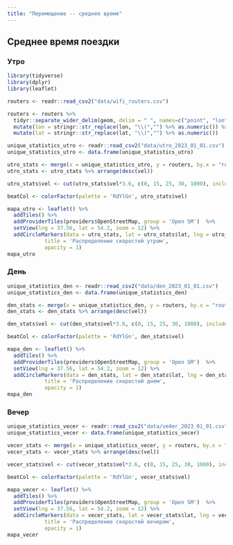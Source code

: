 ```yaml
---
title: "Перемещение -- среднее время"
---
```


## Среднее время поездки

### Утро

```r
library(tidyverse)
library(dplyr)
library(leaflet)

routers <- readr::read_csv2("data/wifi_routers.csv")

routers <- routers %>% 
  tidyr::separate_wider_delim(geom, delim = " ", names=c("point", "lon", "lat")) %>% 
  mutate(lon = stringr::str_replace(lon, "\\(","") %>% as.numeric()) %>% 
  mutate(lat = stringr::str_replace(lat, "\\)","") %>% as.numeric())

unique_statistics_utro <- readr::read_csv2("data/utro_2023_01_01.csv")
unique_statistics_utro <- data.frame(unique_statistics_utro)

utro_stats <- merge(x = unique_statistics_utro, y = routers, by.x = "router_id", by.y = "guid", all.x = TRUE)
utro_stats <- utro_stats %>% arrange(desc(vel))

utro_stats$vel <- cut(utro_stats$vel*3.6, c(0, 15, 25, 30, 1000), include.lowest = T, labels = c('<15 км/ч', '15-25 км/ч', '25-30 км/ч', '>30 км/ч'))

beatCol <- colorFactor(palette = 'RdYlGn', utro_stats$vel)

mapa_utro <- leaflet() %>%
  addTiles() %>% 
  addProviderTiles(providers$OpenStreetMap, group = 'Open SM')  %>%
  setView(lng = 37.56, lat = 54.2, zoom = 12) %>%
  addCircleMarkers(data = utro_stats, lat = utro_stats$lat, lng = utro_stats$lon, color = ~beatCol(utro_stats$vel), radius=14, stroke = FALSE, fillOpacity = 0.8, popup = utro_stats$router_id) %>% addLegend('bottomright', pal = beatCol, values = utro_stats$vel,
            title = 'Распределение скоростей утром',
            opacity = 1)
mapa_utro

```

### День

```r

unique_statistics_den <- readr::read_csv2("data/den_2023_01_01.csv")
unique_statistics_den <- data.frame(unique_statistics_den)

den_stats <- merge(x = unique_statistics_den, y = routers, by.x = "router_id", by.y = "guid", all.x = TRUE)
den_stats <- den_stats %>% arrange(desc(vel))

den_stats$vel <- cut(den_stats$vel*3.6, c(0, 15, 25, 30, 1000), include.lowest = T, labels = c('<15 км/ч', '15-25 км/ч', '25-30 км/ч', '>30 км/ч'))

beatCol <- colorFactor(palette = 'RdYlGn', den_stats$vel)

mapa_den <- leaflet() %>%
  addTiles() %>% 
  addProviderTiles(providers$OpenStreetMap, group = 'Open SM')  %>%
  setView(lng = 37.56, lat = 54.2, zoom = 12) %>%
  addCircleMarkers(data = den_stats, lat = den_stats$lat, lng = den_stats$lon, color = ~beatCol(den_stats$vel), radius=14, stroke = FALSE, fillOpacity = 0.8, popup = den_stats$router_id) %>% addLegend('bottomright', pal = beatCol, values = den_stats$vel,
            title = 'Распределение скоростей днем',
            opacity = 1)
mapa_den

```

### Вечер 

```r

unique_statistics_vecer <- readr::read_csv2("data/ve4er_2023_01_01.csv")
unique_statistics_vecer <- data.frame(unique_statistics_vecer)

vecer_stats <- merge(x = unique_statistics_vecer, y = routers, by.x = "router_id", by.y = "guid", all.x = TRUE)
vecer_stats <- vecer_stats %>% arrange(desc(vel))

vecer_stats$vel <- cut(vecer_stats$vel*3.6, c(0, 15, 25, 30, 1000), include.lowest = T, labels = c('<15 км/ч', '15-25 км/ч', '25-30 км/ч', '>30 км/ч'))

beatCol <- colorFactor(palette = 'RdYlGn', vecer_stats$vel)

mapa_vecer <- leaflet() %>%
  addTiles() %>% 
  addProviderTiles(providers$OpenStreetMap, group = 'Open SM')  %>%
  setView(lng = 37.56, lat = 54.2, zoom = 12) %>%
  addCircleMarkers(data = vecer_stats, lat = vecer_stats$lat, lng = vecer_stats$lon, color = ~beatCol(vecer_stats$vel), radius=14, stroke = FALSE, fillOpacity = 0.8, popup = vecer_stats$router_id) %>% addLegend('bottomright', pal = beatCol, values = vecer_stats$vel,
            title = 'Распределение скоростей вечером',
            opacity = 1)
mapa_vecer

```
